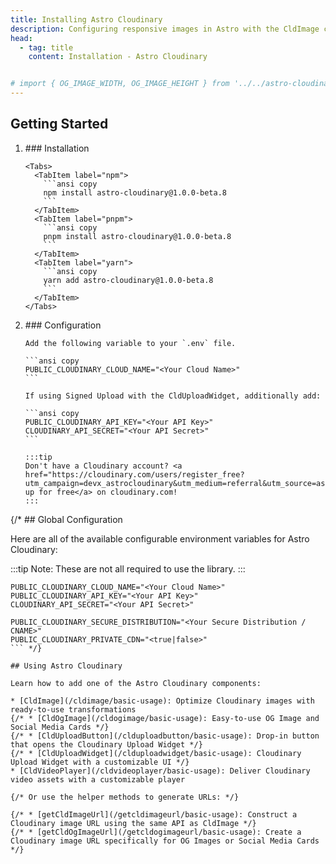 ```yaml
---
title: Installing Astro Cloudinary
description: Configuring responsive images in Astro with the CldImage component.
head:
  - tag: title
    content: Installation - Astro Cloudinary


# import { OG_IMAGE_WIDTH, OG_IMAGE_HEIGHT } from '../../astro-cloudinary/src/constants/sizes';
---
```





## Getting Started

<Steps>
<ol class="!mt-10">
  <li>
    ### Installation

    <Tabs>
      <TabItem label="npm">
        ```ansi copy
        npm install astro-cloudinary@1.0.0-beta.8
        ```
      </TabItem>
      <TabItem label="pnpm">
        ```ansi copy
        pnpm install astro-cloudinary@1.0.0-beta.8
        ```
      </TabItem>
      <TabItem label="yarn">
        ```ansi copy
        yarn add astro-cloudinary@1.0.0-beta.8
        ```
      </TabItem>
    </Tabs>
  </li>
  <li>
    ### Configuration

    Add the following variable to your `.env` file.

    ```ansi copy
    PUBLIC_CLOUDINARY_CLOUD_NAME="<Your Cloud Name>"
    ```

    If using Signed Upload with the CldUploadWidget, additionally add:

    ```ansi copy
    PUBLIC_CLOUDINARY_API_KEY="<Your API Key>"
    CLOUDINARY_API_SECRET="<Your API Secret>"
    ```

    :::tip
    Don't have a Cloudinary account? <a href="https://cloudinary.com/users/register_free?utm_campaign=devx_astrocloudinary&utm_medium=referral&utm_source=astrocloudinary">Sign up for free</a> on cloudinary.com!
    :::
  </li>
</ol>
</Steps>
{/* 
## Global Configuration

Here are all of the available configurable environment variables for Astro Cloudinary:

:::tip
  Note: These are not all required to use the library.
:::

```ansi copy
PUBLIC_CLOUDINARY_CLOUD_NAME="<Your Cloud Name>"
PUBLIC_CLOUDINARY_API_KEY="<Your API Key>"
CLOUDINARY_API_SECRET="<Your API Secret>"

PUBLIC_CLOUDINARY_SECURE_DISTRIBUTION="<Your Secure Distribution / CNAME>"
PUBLIC_CLOUDINARY_PRIVATE_CDN="<true|false>"
``` */}

## Using Astro Cloudinary

Learn how to add one of the Astro Cloudinary components:

* [CldImage](/cldimage/basic-usage): Optimize Cloudinary images with ready-to-use transformations
{/* * [CldOgImage](/cldogimage/basic-usage): Easy-to-use OG Image and Social Media Cards */}
{/* * [CldUploadButton](/clduploadbutton/basic-usage): Drop-in button that opens the Cloudinary Upload Widget */}
{/* * [CldUploadWidget](/clduploadwidget/basic-usage): Cloudinary Upload Widget with a customizable UI */}
* [CldVideoPlayer](/cldvideoplayer/basic-usage): Deliver Cloudinary video assets with a customizable player

{/* Or use the helper methods to generate URLs: */}

{/* * [getCldImageUrl](/getcldimageurl/basic-usage): Construct a Cloudinary image URL using the same API as CldImage */}
{/* * [getCldOgImageUrl](/getcldogimageurl/basic-usage): Create a Cloudinary image URL specifically for OG Images or Social Media Cards */}